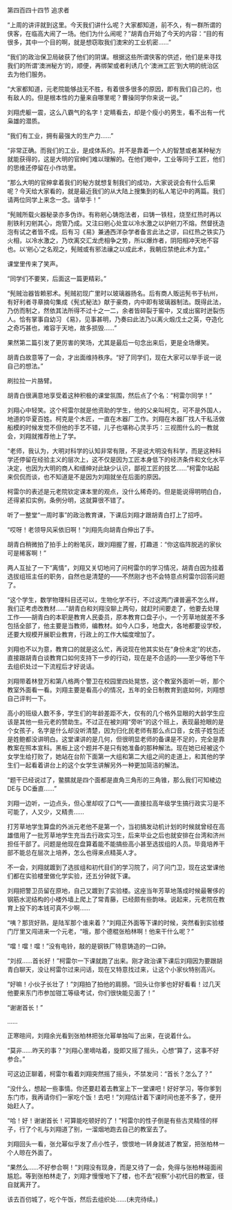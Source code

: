 

第四百四十四节 追求者

“上周的讲评就到这里。今天我们讲什么呢？大家都知道，前不久，有一群所谓的侠客，在临高大闹了一场。他们为什么闹呢？”胡青白开始了今天的内容：“目的有很多，其中一个目的啊，就是想窃取我们澳宋的工业机密……”

“我们的政治保卫局破获了他们的阴谋。根据这些所谓侠客的供述，他们是来寻找我们的所谓‘澳洲秘方’的，顺便，再绑架或者利诱几个‘澳洲工匠’到大明的统治区去为他们服务。

“大家都知道，元老院能够战无不胜，有着很多很多的原因，即有我们自己的，也有敌人的。但是根本性的力量来自哪里呢？曹操同学你来说一说。”

刘翔虎躯一震，这么八霸气的名字！定睛看去，却是个瘦小的男生，看不出有一代枭雄的潜质。

“我们有工业，拥有最强大的生产力……”

“非常正确。而我们的工业，是成体系的。并不是靠着一个人的智慧或者某种秘方就能获得的，这是大明的官绅们难以理解的。在他们眼中，工业等同于工匠，他们的思维还停留在小作坊里。

“那么大明的官绅拿着我们的秘方就想复制我们的成功，大家说说会有什么后果呢？今天给大家看的，就是最近我们的从大陆上搜集到的私人笔记中的两篇。我们请两位同学上来念一念。请举手！”

“髡贼所载火器秘录亦多伪诈。有称剜心铸炮法者，曰铸一铁柱，烧至红热时再以削铁利刃剜其心，炮管乃成。又注曰剜心处宜以冷水激之以护剜刀不熔。然督抚造泡有试之者皆不成。后有习《易》兼通西洋杂学者备言此法之谬，曰红热之铁实乃火相，以冷水激之，乃坎离交汇龙虎相争之势，所以爆炸者，阴阳相冲天地不容也。以‘剜心’之名观之，髡贼或有邪法禳之以成此术，我朝应禁绝此术为宜。”

课堂里传来了笑声。

“同学们不要笑，后面这一篇更精彩。”

“髡贼治器皆赖邪术。髡贼初现广里时以玻璃器扬名。后有商人贩运髡书于杭州，有好利者寻章摘句集成《髡式秘法》献于豪商，内中即有玻璃器制法。既得此法，乃仿而制之，然依其法所得不过十之一二，余者皆碎裂于窖中，又或出窖时迸裂伤人。恰有掌事自幼习 《易》，见事甚明，乃奏曰此法乃以离火煅戊土之英，夺造化之奇巧甚也，难容于天地，故多损毁……”

果然第二篇引发了更厉害的笑场，尤其是最后一句念出来后，更是全场爆笑。

胡青白故意等了一会，才出面维持秩序。“好了同学们，现在大家可以举手说一说自己的想法。”

刷拉拉一片胳臂。

胡青白很满意地享受着这种积极的课堂氛围，然后点了个名：“柯雷尔同学！”

刘翔心中轻笑。这个柯雷尔就是他资助的学生，他的父亲叫柯克，可不是外国人，地道的华夏百姓。柯克是个木匠，一直在木器厂工作。刘翔在木器厂找人干私活做船模的时候发觉不但他的手艺不错，儿子也堪称心灵手巧：三视图什么的一教就会，刘翔就推荐他上了学。

“老师，我认为，大明对科学的认知非常有限，不是说大明没有科学，而是这种科学还停留在经验主义的层次上，这不仅是因为工匠本身低下的经济条件和文化水平决定，也因为大明的商人和缙绅对此缺少认识，鄙视工匠的技艺……”柯雷尔站起来侃侃而谈，也不知道是不是因为刘翔就坐在后面的原因。

柯雷尔的表述是元老院钦定课本里的观点，没什么稀奇的。但是能说得明明白白，还得紧扣实例，条例分明，这就算很不错了。

听了一整堂“一周时事”的政治教育课，下课后刘翔才跟胡青白打上了招呼。

“哎呀！老领导风采依旧啊！”刘翔先向胡青白伸出了手。

胡青白稍微拍了拍手上的粉笔灰，跟刘翔握了握，打趣道：“你这临阵脱逃的家伙可是稀客啊！”

两人互扯了一下“离情”，刘翔又关切地问了问柯雷尔的学习情况，胡青白因为挂着选拔组班主任的职务，自然也是清楚的――不然刚才也不会特意点柯雷尔回答问题了。

“这个学生，数学物理科目还可以，生物化学不行，不过这两门课普遍不怎么样，我们正考虑改教材……”胡青白和刘翔没聊上两句，就赶时间要走了，他要去处理工作――胡青白的本职是教育人民委员，原本教育口盘子小，一个芳草地就差不多包括全部了，他主要是当教师，编教材。如今人口多，地盘大，各地都要设学校，还要大规模开展职业教育，行政上的工作大幅度增加了。

刘翔也不以为意，教育口的就是这么忙，再说现在他其实处在“身份未定”的状态，直接跟胡青白谈教育口如何支持下一步的行动，现在是不合适的――至少等他下午去组织处过一下流程后才好说话。

刘翔带着林登万和第八格两个警卫在校园里四处晃悠，这个教室外面听一听，那个教室外面看一看。刘翔主要是看高小的情况，五年的全日制教育到底如何，刘翔想自己评判一下。

高小的班级人数不多，学生们的年龄差距不大，仅有的几个格外显眼的大龄学生应该是其他一些元老的赞助生。不过正在被刘翔“旁听”的这个班上，表现最抢眼的是个女孩子，名字是什么却没听清楚，因为归化民老师有那么点口音，女孩子姓包还是姓鲍都没讲明白。这堂课讲的是几何，但很明显老师的备课是不足的，完全是靠教案在照本宣科。黑板上这个题并不是只有她准备的那种解法。现在她已经被这个女学生给打败了，她站在台阶下面第一大组和第二大组之间的走道上，和其他的学生们一起看着讲台上的这个女学生讲解另外一种更加简洁的解法。

“题干已经说过了，鳖臑就是四个面都是直角三角形的三角锥，那么我们可知棱边DE与 DC垂直……”

刘翔一边听，一边点头，但心里却叹了口气――直接拉高年级学生搞行政实习是不可能了，人又少，又精贵……

打芳草地学生算盘的外派元老他不是第一个，当初搞发动机计划的时候就曾经在高雄借用了一批芳草地学生充当去行政实习生，后来毕业之后也就安排在台湾和济州担任干部了。问题是他现在盘算着能不能搞些高小甚至选拔组的人员。毕竟培养干部不能总在层次上培养，怎么也得来点精英人才。

不一会，刘翔就踱到了选拔组和初代目们的学习院了，问了问门卫，现在这堂课他们都在实验楼里做化学实验，还五分钟就下课。

刘翔把警卫员留在原地，自己又踱到了实验楼。这座当年芳草地落成时候最奢侈的钢筋水泥结构的小楼外墙上爬上了常青藤，已经颇有些韵味。说起来，元老院在教育上投下的本钱可真不少啊……

“咦？那货好熟，是陆军那个谁来着？”刘翔正外面等下课的时候，突然看到实验楼门厅里又闯进来一个元老，“哦，那个德棍张柏林啊！他来干什么呢？”

“噹！噹！噹！”没有电铃，敲的是钢铁厂特意铸造的一口钟。

“刘叔……首长好！”柯雷尔一下课就跑了出来。刚才政治课下课后刘翔因为要跟胡青白聊天，没让柯雷尔过来问话，现在又特意找过来，让这个小家伙特别高兴。

“好嘛！小伙子长壮了！”刘翔拍了拍他的肩膀。“回头让你爹也好好看看！过几天他要来东门市参加钳工等级考试，你们很快能见面了！”

“谢谢首长！”

……

正寒暄间，刘翔余光看到张柏林把张允幂单独叫了出来，在说着什么。

“莫非……昨天的事？”刘翔心里嘀咕着，旋即又摇了摇头，心想“算了，这事不好参合。”

可这边正聊着，柯雷尔看着刘翔突然摇了摇头，不禁发问：“首长？怎么了？”

“没什么，想起一些事情。你还要赶着去教室上下一堂课吧！好好学习，等你爹到东门市，我再请你们一家吃个饭！去吧！”刘翔估计着下课时间也差不多了，便开始赶人了。

“哈！好！谢谢首长！可算能吃顿好的了！”柯雷尔的性子倒是有些古灵精怪的样子，行了个礼与刘翔道了别，一溜烟地跑去自己的教室去了。

刘翔回头一看，张允幂似乎发了点小性子，恨恨地一转身就进了教室，把张柏林一个人晾在外面了。

“果然么……不好参合啊！”刘翔没有现身，而是又待了一会，免得与张柏林碰面闹尴尬。等到张柏林走了，刘翔才慢慢地下了楼，也不去“视察”小初代目的教室，径自就离开了。

该去百仞城了，吃个午饭，然后去组织处……(未完待续。)

